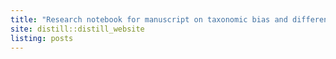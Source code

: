 ```yaml
---
title: "Research notebook for manuscript on taxonomic bias and differential-abundance methods"
site: distill::distill_website
listing: posts
---
```

